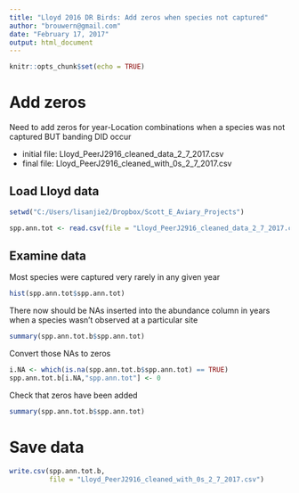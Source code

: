 ```yaml
---
title: "Lloyd 2016 DR Birds: Add zeros when species not captured"
author: "brouwern@gmail.com"
date: "February 17, 2017"
output: html_document
---
```


```r
knitr::opts_chunk$set(echo = TRUE)
```

# Add zeros

Need to add zeros for year-Location combinations when a species was not captured BUT banding DID occur

* initial file: Lloyd_PeerJ2916_cleaned_data_2_7_2017.csv
* final file:   Lloyd_PeerJ2916_cleaned_with_0s_2_7_2017.csv

## Load Lloyd data

```r
setwd("C:/Users/lisanjie2/Dropbox/Scott_E_Aviary_Projects")

spp.ann.tot <- read.csv(file = "Lloyd_PeerJ2916_cleaned_data_2_7_2017.csv")
```



## Examine data

Most species were captured very rarely in any given year
```r
hist(spp.ann.tot$spp.ann.tot)
```






There now should be NAs inserted into the abundance column in years when a species wasn't observed at a particular site
```r
summary(spp.ann.tot.b$spp.ann.tot)
```


Convert those NAs to zeros
```r
i.NA <- which(is.na(spp.ann.tot.b$spp.ann.tot) == TRUE)
spp.ann.tot.b[i.NA,"spp.ann.tot"] <- 0
```


Check that zeros have been added
```r
summary(spp.ann.tot.b$spp.ann.tot)
```



# Save data

```r
write.csv(spp.ann.tot.b, 
          file = "Lloyd_PeerJ2916_cleaned_with_0s_2_7_2017.csv")
```

